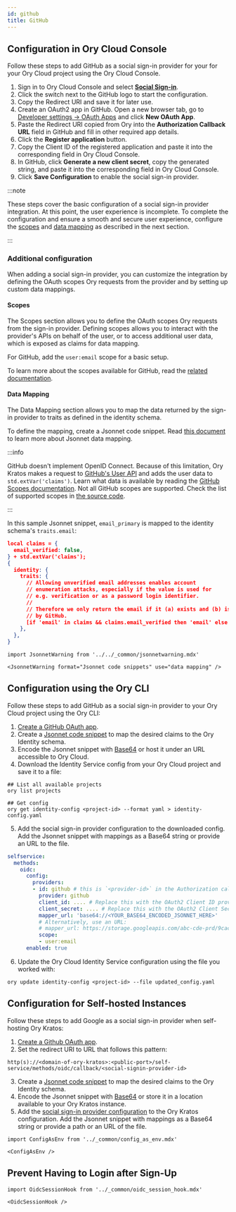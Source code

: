 ```yaml
---
id: github
title: GitHub
---
```


## Configuration in Ory Cloud Console

Follow these steps to add GitHub as a social sign-in provider for your for your Ory Cloud project using the Ory Cloud Console.

1. Sign in to Ory Cloud Console and select [**Social Sign-in**](https://console.ory.sh/projects/current/social-signin).
2. Click the switch next to the GitHub logo to start the configuration.
3. Copy the Redirect URI and save it for later use.
4. Create an OAuth2 app in GitHub. Open a new browser tab, go to
   [Developer settings → OAuth Apps](https://github.com/settings/developers) and click **New OAuth App**.
5. Paste the Redirect URI copied from Ory into the **Authorization Callback URL** field in GitHub and fill in other required app
   details.
6. Click the **Register application** button.
7. Copy the Client ID of the registered application and paste it into the corresponding field in Ory Cloud Console.
8. In GitHub, click **Generate a new client secret**, copy the generated string, and paste it into the corresponding field in Ory
   Cloud Console.
9. Click **Save Configuration** to enable the social sign-in provider.

:::note

These steps cover the basic configuration of a social sign-in provider integration. At this point, the user experience is
incomplete. To complete the configuration and ensure a smooth and secure user experience, configure the [scopes](#scopes) and
[data mapping](#data-mapping) as described in the next section.

:::

### Additional configuration

When adding a social sign-in provider, you can customize the integration by defining the OAuth scopes Ory requests from the
provider and by setting up custom data mappings.

#### Scopes

The Scopes section allows you to define the OAuth scopes Ory requests from the sign-in provider. Defining scopes allows you to
interact with the provider's APIs on behalf of the user, or to access additional user data, which is exposed as claims for data
mapping.

For GitHub, add the `user:email` scope for a basic setup.

To learn more about the scopes available for GitHub, read the
[related documentation](https://docs.github.com/en/developers/apps/building-oauth-apps/scopes-for-oauth-apps).

#### Data Mapping

The Data Mapping section allows you to map the data returned by the sign-in provider to traits as defined in the identity schema.

To define the mapping, create a Jsonnet code snippet. Read [this document](./data-mapping) to learn more about Jsonnet data mapping.

:::info

GitHub doesn't implement OpenID Connect. Because of this limitation, Ory Kratos makes a request to
[GitHub's User API](https://developer.github.com/v3/users/#get-the-authenticated-user) and adds the user data to
`std.extVar('claims')`. Learn what data is available by reading the
[GitHub Scopes documentation](https://developer.github.com/apps/building-oauth-apps/understanding-scopes-for-oauth-apps/). Not all
GitHub scopes are supported. Check the list of supported scopes in
[the source code](https://github.com/ory/kratos/blob/v0.2.1-alpha.1/selfservice/strategy/oidc/provider_github.go#L72-L98).

:::

In this sample Jsonnet snippet, `email_primary` is mapped to the identity schema's `traits.email`:

```json
local claims = {
  email_verified: false,
} + std.extVar('claims');
{
  identity: {
    traits: {
      // Allowing unverified email addresses enables account
      // enumeration attacks, especially if the value is used for
      // e.g. verification or as a password login identifier.
      //
      // Therefore we only return the email if it (a) exists and (b) is marked verified
      // by GitHub.
      [if 'email' in claims && claims.email_verified then 'email' else null]: claims.email,
    },
  },
}
```

```mdx-code-block
import JsonnetWarning from '../../_common/jsonnetwarning.mdx'

<JsonnetWarning format="Jsonnet code snippets" use="data mapping" />
```

## Configuration using the Ory CLI

Follow these steps to add GitHub as a social sign-in provider to your Ory Cloud project using the Ory CLI:

1. [Create a GitHub OAuth app](#configuration-in-ory-cloud-console).
2. Create a [Jsonnet code snippet](#data-mapping) to map the desired claims to the Ory Identity schema.
3. Encode the Jsonnet snippet with [Base64](https://www.base64encode.org/) or host it under an URL accessible to Ory Cloud.
4. Download the Identity Service config from your Ory Cloud project and save it to a file:

  ```shell
  ## List all available projects
  ory list projects

  ## Get config
  ory get identity-config <project-id> --format yaml > identity-config.yaml
  ```

5. Add the social sign-in provider configuration to the downloaded config. Add the Jsonnet snippet with mappings as a Base64
   string or provide an URL to the file.

  ```yaml
  selfservice:
    methods:
      oidc:
        config:
          providers:
          - id: github # this is `<provider-id>` in the Authorization callback URL. DO NOT CHANGE IT ONCE SET!
            provider: github
            client_id: .... # Replace this with the OAuth2 Client ID provided by GitHub
            client_secret: .... # Replace this with the OAuth2 Client Secret provided by GitHub
            mapper_url: 'base64://<YOUR_BASE64_ENCODED_JSONNET_HERE>'
            # Alternatively, use an URL:
            # mapper_url: https://storage.googleapis.com/abc-cde-prd/9cac9717f007808bf17f22ce7f4295c739604b183f05ac4afb4
            scope:
            - user:email
        enabled: true
  ```

6. Update the Ory Cloud Identity Service configuration using the file you worked with:

  ```shell
  ory update identity-config <project-id> --file updated_config.yaml
  ```

## Configuration for Self-hosted Instances

Follow these steps to add Google as a social sign-in provider when self-hosting Ory Kratos:

1. [Create a Github OAuth app](#configuration-in-ory-cloud-console).
2. Set the redirect URI to URL that follows this pattern:

  ```shell
  http(s)://<domain-of-ory-kratos>:<public-port>/self-service/methods/oidc/callback/<social-signin-provider-id>
  ```

3. Create a [Jsonnet code snippet](#data-mapping) to map the desired claims to the Ory Identity schema.
4. Encode the Jsonnet snippet with [Base64](https://www.base64encode.org/) or store it in a location available to your Ory Kratos
   instance.
5. Add the [social sign-in provider configuration](#configuration-with-ory-cli) to the Ory Kratos configuration. Add the Jsonnet
   snippet with mappings as a Base64 string or provide a path or an URL of the file.

```mdx-code-block
import ConfigAsEnv from '../_common/config_as_env.mdx'

<ConfigAsEnv />
```

## Prevent Having to Login after Sign-Up

```mdx-code-block
import OidcSessionHook from '../_common/oidc_session_hook.mdx'

<OidcSessionHook />
```
